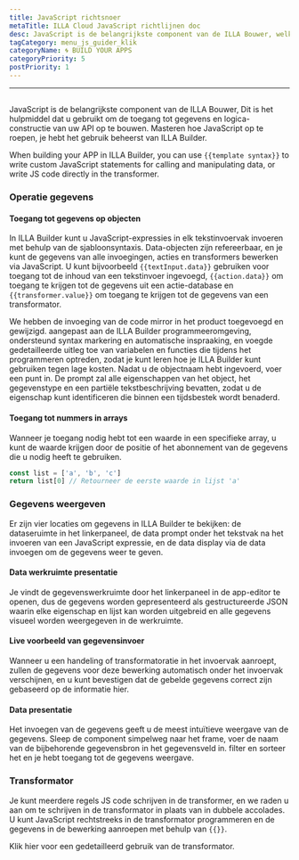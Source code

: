 ```yaml
---
title: JavaScript richtsnoer
metaTitle: ILLA Cloud JavaScript richtlijnen doc
desc: JavaScript is de belangrijkste component van de ILLA Bouwer, welke het hulpmiddel is dat u gebruikt om de toegang tot gegevens en logica-constructie van uw APP te bouwen
tagCategory: menu_js_guider_klik
categoryName: 🌀 BUILD YOUR APPS
categoryPriority: 5
postPriority: 1
---
```


* * *

## <Heading hidden>JavaScript Guider</Heading>

JavaScript is de belangrijkste component van de ILLA Bouwer, Dit is het hulpmiddel dat u gebruikt om de toegang tot gegevens en logica-constructie van uw API op te bouwen. Masteren hoe JavaScript op te roepen, je hebt het gebruik beheerst van ILLA Builder.

When building your APP in ILLA Builder, you can use `{{template syntax}}` to write custom JavaScript statements for calling and manipulating data, or write JS code directly in the transformer.

### Operatie gegevens

#### Toegang tot gegevens op objecten

In ILLA Builder kunt u JavaScript-expressies in elk tekstinvoervak invoeren met behulp van de sjabloonsyntaxis. Data-objecten zijn refereerbaar, en je kunt de gegevens van alle invoegingen, acties en transformers bewerken via JavaScript. U kunt bijvoorbeeld `{{textInput.data}}` gebruiken voor toegang tot de inhoud van een tekstinvoer ingevoegd, `{{action.data}}` om toegang te krijgen tot de gegevens uit een actie-database en `{{transformer.value}}` om toegang te krijgen tot de gegevens van een transformator.

We hebben de invoeging van de code mirror in het product toegevoegd en gewijzigd. aangepast aan de ILLA Builder programmeeromgeving, ondersteund syntax markering en automatische inspraaking, en voegde gedetailleerde uitleg toe van variabelen en functies die tijdens het programmeren optreden, zodat je kunt leren hoe je ILLA Builder kunt gebruiken tegen lage kosten. Nadat u de objectnaam hebt ingevoerd, voer een punt in. De prompt zal alle eigenschappen van het object, het gegevenstype en een partiële tekstbeschrijving bevatten, zodat u de eigenschap kunt identificeren die binnen een tijdsbestek wordt benaderd.

#### Toegang tot nummers in arrays

Wanneer je toegang nodig hebt tot een waarde in een specifieke array, u kunt de waarde krijgen door de positie of het abonnement van de gegevens die u nodig heeft te gebruiken.

```javascript
const list = ['a', 'b', 'c']
return list[0] // Retourneer de eerste waarde in lijst 'a'
```

### Gegevens weergeven

Er zijn vier locaties om gegevens in ILLA Builder te bekijken: de dataseruimte in het linkerpaneel, de data prompt onder het tekstvak na het invoeren van een JavaScript expressie, en de data display via de data invoegen om de gegevens weer te geven.

#### Data werkruimte presentatie

Je vindt de gegevenswerkruimte door het linkerpaneel in de app-editor te openen, dus de gegevens worden gepresenteerd als gestructureerde JSON waarin elke eigenschap en lijst kan worden uitgebreid en alle gegevens visueel worden weergegeven in de werkruimte.

[//]: # "[图片]"

#### Live voorbeeld van gegevensinvoer

Wanneer u een handeling of transformatoratie in het invoervak aanroept, zullen de gegevens voor deze bewerking automatisch onder het invoervak verschijnen, en u kunt bevestigen dat de gebelde gegevens correct zijn gebaseerd op de informatie hier.

[//]: # "[图片]"

#### Data presentatie

Het invoegen van de gegevens geeft u de meest intuïtieve weergave van de gegevens. Sleep de component simpelweg naar het frame, voer de naam van de bijbehorende gegevensbron in het gegevensveld in. filter en sorteer het en je hebt toegang tot de gegevens weergave.

[//]: # "[图片]"

### Transformator

Je kunt meerdere regels JS code schrijven in de transformer, en we raden u aan om te schrijven in de transformator in plaats van in dubbele accolades. U kunt JavaScript rechtstreeks in de transformator programmeren en de gegevens in de bewerking aanroepen met behulp van `{{}}`.

Klik hier voor een gedetailleerd gebruik van de transformator.
